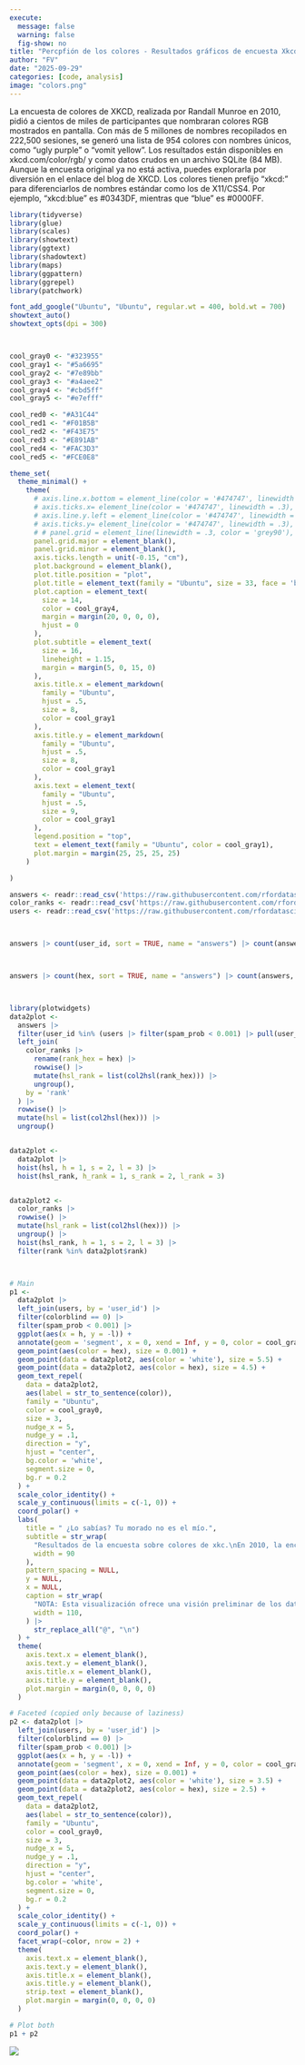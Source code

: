 ```yaml
---
execute:
  message: false
  warning: false
  fig-show: no
title: "Percpfión de los colores - Resultados gráficos de encuesta Xkcd"
author: "FV"
date: "2025-09-29"
categories: [code, analysis]
image: "colors.png"
---
```


La encuesta de colores de XKCD, realizada por Randall Munroe en 2010, pidió a cientos de miles de participantes que nombraran colores RGB mostrados en pantalla. Con más de 5 millones de nombres recopilados en 222,500 sesiones, se generó una lista de 954 colores con nombres únicos, como “ugly purple” o “vomit yellow”. Los resultados están disponibles en xkcd.com/color/rgb/ y como datos crudos en un archivo SQLite (84 MB). Aunque la encuesta original ya no está activa, puedes explorarla por diversión en el enlace del blog de XKCD. Los colores tienen prefijo “xkcd:” para diferenciarlos de nombres estándar como los de X11/CSS4. Por ejemplo, “xkcd:blue” es #0343DF, mientras que “blue” es #0000FF.

```r

library(tidyverse)
library(glue)
library(scales)
library(showtext)
library(ggtext)
library(shadowtext)
library(maps)
library(ggpattern)
library(ggrepel)
library(patchwork)

font_add_google("Ubuntu", "Ubuntu", regular.wt = 400, bold.wt = 700)
showtext_auto()
showtext_opts(dpi = 300)



cool_gray0 <- "#323955"
cool_gray1 <- "#5a6695"
cool_gray2 <- "#7e89bb"
cool_gray3 <- "#a4aee2"
cool_gray4 <- "#cbd5ff"
cool_gray5 <- "#e7efff"

cool_red0 <- "#A31C44"
cool_red1 <- "#F01B5B"
cool_red2 <- "#F43E75"
cool_red3 <- "#E891AB"
cool_red4 <- "#FAC3D3"
cool_red5 <- "#FCE0E8"

theme_set(
  theme_minimal() +
    theme(
      # axis.line.x.bottom = element_line(color = '#474747', linewidth = .3),
      # axis.ticks.x= element_line(color = '#474747', linewidth = .3),
      # axis.line.y.left = element_line(color = '#474747', linewidth = .3),
      # axis.ticks.y= element_line(color = '#474747', linewidth = .3),
      # # panel.grid = element_line(linewidth = .3, color = 'grey90'),
      panel.grid.major = element_blank(),
      panel.grid.minor = element_blank(),
      axis.ticks.length = unit(-0.15, "cm"),
      plot.background = element_blank(),
      plot.title.position = "plot",
      plot.title = element_text(family = "Ubuntu", size = 33, face = 'bold'),
      plot.caption = element_text(
        size = 14,
        color = cool_gray4,
        margin = margin(20, 0, 0, 0),
        hjust = 0
      ),
      plot.subtitle = element_text(
        size = 16,
        lineheight = 1.15,
        margin = margin(5, 0, 15, 0)
      ),
      axis.title.x = element_markdown(
        family = "Ubuntu",
        hjust = .5,
        size = 8,
        color = cool_gray1
      ),
      axis.title.y = element_markdown(
        family = "Ubuntu",
        hjust = .5,
        size = 8,
        color = cool_gray1
      ),
      axis.text = element_text(
        family = "Ubuntu",
        hjust = .5,
        size = 9,
        color = cool_gray1
      ),
      legend.position = "top",
      text = element_text(family = "Ubuntu", color = cool_gray1),
      plot.margin = margin(25, 25, 25, 25)
    )

)

answers <- readr::read_csv('https://raw.githubusercontent.com/rfordatascience/tidytuesday/main/data/2025/2025-07-08/answers.csv')
color_ranks <- readr::read_csv('https://raw.githubusercontent.com/rfordatascience/tidytuesday/main/data/2025/2025-07-08/color_ranks.csv')
users <- readr::read_csv('https://raw.githubusercontent.com/rfordatascience/tidytuesday/main/data/2025/2025-07-08/users.csv')



answers |> count(user_id, sort = TRUE, name = "answers") |> count(answers, sort = TRUE)



answers |> count(hex, sort = TRUE, name = "answers") |> count(answers, sort = TRUE)



library(plotwidgets)
data2plot <-
  answers |>
  filter(user_id %in% (users |> filter(spam_prob < 0.001) |> pull(user_id))) |>
  left_join(
    color_ranks |>
      rename(rank_hex = hex) |>
      rowwise() |>
      mutate(hsl_rank = list(col2hsl(rank_hex))) |>
      ungroup(),
    by = 'rank'
  ) |>
  rowwise() |>
  mutate(hsl = list(col2hsl(hex))) |>
  ungroup()


data2plot <-
  data2plot |>
  hoist(hsl, h = 1, s = 2, l = 3) |>
  hoist(hsl_rank, h_rank = 1, s_rank = 2, l_rank = 3)


data2plot2 <-
  color_ranks |>
  rowwise() |>
  mutate(hsl_rank = list(col2hsl(hex))) |>
  ungroup() |>
  hoist(hsl_rank, h = 1, s = 2, l = 3) |>
  filter(rank %in% data2plot$rank)



# Main
p1 <-
  data2plot |>
  left_join(users, by = 'user_id') |>
  filter(colorblind == 0) |>
  filter(spam_prob < 0.001) |>
  ggplot(aes(x = h, y = -l)) +
  annotate(geom = 'segment', x = 0, xend = Inf, y = 0, color = cool_gray5) +
  geom_point(aes(color = hex), size = 0.001) +
  geom_point(data = data2plot2, aes(color = 'white'), size = 5.5) +
  geom_point(data = data2plot2, aes(color = hex), size = 4.5) +
  geom_text_repel(
    data = data2plot2,
    aes(label = str_to_sentence(color)),
    family = "Ubuntu",
    color = cool_gray0,
    size = 3,
    nudge_x = 5,
    nudge_y = .1,
    direction = "y",
    hjust = "center",
    bg.color = 'white',
    segment.size = 0,
    bg.r = 0.2
  ) +
  scale_color_identity() +
  scale_y_continuous(limits = c(-1, 0)) +
  coord_polar() +
  labs(
    title = " ¿Lo sabías? Tu morado no es el mío.",
    subtitle = str_wrap(
      "Resultados de la encuesta sobre colores de xkc.\nEn 2010, la encuesta sobre colores de xkcd pidió a cientos de miles de personas que nombraran los colores que veían, revelando las diferentes formas en que las personas perciben y etiquetan los colores.",
      width = 90
    ),
    pattern_spacing = NULL,
    y = NULL,
    x = NULL,
    caption = str_wrap(
      "NOTA: Esta visualización ofrece una visión preliminar de los datos y puede que no refleje toda la complejidad de la realidad subyacente. SOURCE #Tidytuesday",
      width = 110,
    ) |>
      str_replace_all("@", "\n")
  ) +
  theme(
    axis.text.x = element_blank(),
    axis.text.y = element_blank(),
    axis.title.x = element_blank(),
    axis.title.y = element_blank(),
    plot.margin = margin(0, 0, 0, 0)
  )

# Faceted (copied only because of laziness)
p2 <- data2plot |>
  left_join(users, by = 'user_id') |>
  filter(colorblind == 0) |>
  filter(spam_prob < 0.001) |>
  ggplot(aes(x = h, y = -l)) +
  annotate(geom = 'segment', x = 0, xend = Inf, y = 0, color = cool_gray5) +
  geom_point(aes(color = hex), size = 0.001) +
  geom_point(data = data2plot2, aes(color = 'white'), size = 3.5) +
  geom_point(data = data2plot2, aes(color = hex), size = 2.5) +
  geom_text_repel(
    data = data2plot2,
    aes(label = str_to_sentence(color)),
    family = "Ubuntu",
    color = cool_gray0,
    size = 3,
    nudge_x = 5,
    nudge_y = .1,
    direction = "y",
    hjust = "center",
    bg.color = 'white',
    segment.size = 0,
    bg.r = 0.2
  ) +
  scale_color_identity() +
  scale_y_continuous(limits = c(-1, 0)) +
  coord_polar() +
  facet_wrap(~color, nrow = 2) +
  theme(
    axis.text.x = element_blank(),
    axis.text.y = element_blank(),
    axis.title.x = element_blank(),
    axis.title.y = element_blank(),
    strip.text = element_blank(),
    plot.margin = margin(0, 0, 0, 0)
  )

# Plot both
p1 + p2


```

![](colors.png)

